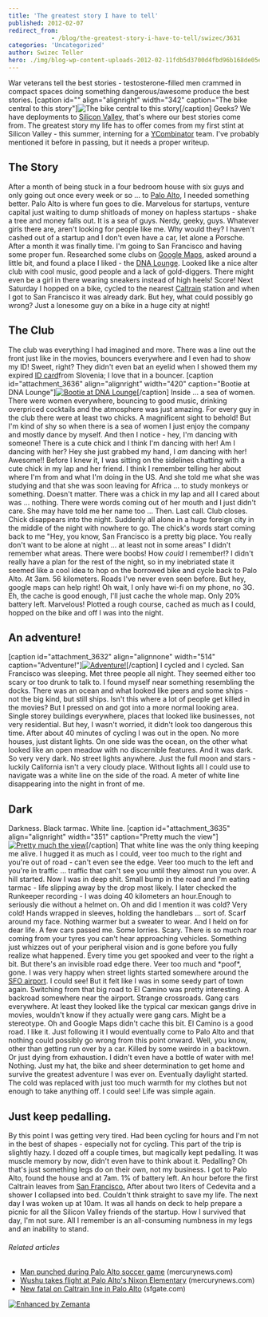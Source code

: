 ```yaml
---
title: 'The greatest story I have to tell'
published: 2012-02-07
redirect_from: 
            - /blog/the-greatest-story-i-have-to-tell/swizec/3631
categories: 'Uncategorized'
author: Swizec Teller
hero: ./img/blog-wp-content-uploads-2012-02-11fdb5d3700d4fbd96b168de05ed2c21_77.jpg
---
```

War veterans tell the best stories - testosterone-filled men crammed in compact spaces doing something dangerous/awesome produce the best stories. \[caption id="" align="alignright" width="342" caption="The bike central to this story"]![The bike central to this story](./img/blog-wp-content-uploads-2012-02-11fdb5d3700d4fbd96b168de05ed2c21_77.jpg "The bike central to this story")\[/caption] Geeks? We have deployments to [Silicon Valley](<http://maps.google.com/maps?ll=37.37,-122.04&spn=1.0,1.0&q=37.37,-122.04 (Silicon%20Valley)&t=h> "Silicon Valley"), that's where our best stories come from. The greatest story my life has to offer comes from my first stint at Silicon Valley - this summer, interning for a [YCombinator](http://www.ycombinator.com "Y Combinator") team. I've probably mentioned it before in passing, but it needs a proper writeup.

## The Story

After a month of being stuck in a four bedroom house with six guys and only going out once every week or so ... to [Palo Alto](<http://maps.google.com/maps?ll=37.4291666667,-122.138055556&spn=0.1,0.1&q=37.4291666667,-122.138055556 (Palo%20Alto%2C%20California)&t=h> "Palo Alto, California"), I needed something better. Palo Alto is where fun goes to die. Marvelous for startups, venture capital just waiting to dump shitloads of money on hapless startups - shake a tree and money falls out. It is a sea of guys. Nerdy, geeky, guys. Whatever girls there are, aren't looking for people like me. Why would they? I haven't cashed out of a startup and I don't even have a car, let alone a Porsche. After a month it was finally time. I'm going to San Francisco and having some proper fun. Researched some clubs on [Google Maps](http://maps.google.com "Google Maps"), asked around a little bit, and found a place I liked - the [DNA Lounge](<http://maps.google.com/maps?ll=37.7710083333,-122.412694444&spn=0.01,0.01&q=37.7710083333,-122.412694444 (DNA%20Lounge)&t=h> "DNA Lounge"). Looked like a nice alter club with cool music, good people and a lack of gold-diggers. There might even be a girl in there wearing sneakers instead of high heels! Score! Next Saturday I hopped on a bike, cycled to the nearest [Caltrain](http://en.wikipedia.org/wiki/Caltrain "Caltrain") station and when I got to San Francisco it was already dark. But hey, what could possibly go wrong? Just a lonesome guy on a bike in a huge city at night!

## The Club

The club was everything I had imagined and more. There was a line out the front just like in the movies, bouncers everywhere and I even had to show my ID! Sweet, right? They didn't even bat an eyelid when I showed them my expired [ID card](http://en.wikipedia.org/wiki/Identity_document "Identity document")from Slovenia; I love that in a bouncer. \[caption id="attachment_3636" align="alignright" width="420" caption="Bootie at DNA Lounge"][![Bootie at DNA Lounge](http://swizec.com/blog/wp-content/uploads/2012/02/1074032723_aJTtC-M.jpeg "Bootie at DNA Lounge")](./img/blog-wp-content-uploads-2012-02-1074032723_aJTtC-M.jpg)\[/caption] Inside ... a sea of women. There were women everywhere, bouncing to good music, drinking overpriced cocktails and the atmosphere was just amazing. For every guy in the club there were at least two chicks. A magnificent sight to behold! But I'm kind of shy so when there is a sea of women I just enjoy the company and mostly dance by myself. And then I notice - hey, I'm dancing with someone! There is a cute chick and I think I'm dancing with her! Am I dancing with her? Hey she just grabbed my hand, I _am_ dancing with her! Awesome!! Before I knew it, I was sitting on the sidelines chatting with a cute chick in my lap and her friend. I think I remember telling her about where I'm from and what I'm doing in the US. And she told me what she was studying and that she was soon leaving for Africa ... to study monkeys or something. Doesn't matter. There was a chick in my lap and all I cared about was ... nothing. There were words coming out of her mouth and I just didn't care. She may have told me her name too ... Then. Last call. Club closes. Chick disappears into the night. Suddenly all alone in a huge foreign city in the middle of the night with nowhere to go. The chick's words start coming back to me "Hey, you know, San Francisco is a pretty big place. You really don't want to be alone at night ... at least not in some areas" I didn't remember what areas. There were boobs! How _could_ I remember!? I didn't really have a plan for the rest of the night, so in my inebriated state it seemed like a cool idea to hop on the borrowed bike and cycle back to Palo Alto. At 3am. 56 kilometers. Roads I've never even seen before. But hey, google maps can help right! Oh wait, I only have wi-fi on my phone, no 3G. Eh, the cache is good enough, I'll just cache the whole map. Only 20% battery left. Marvelous! Plotted a rough course, cached as much as I could, hopped on the bike and off I was into the night.

## An adventure!

\[caption id="attachment_3632" align="alignnone" width="514" caption="Adventure!"][![Adventure!](http://swizec.com/blog/wp-content/uploads/2012/02/Screen-Shot-2012-02-07-at-4.47.27-PM.png "Adventure!")](./img/blog-wp-content-uploads-2012-02-Screen-Shot-2012-02-07-at-4.47.27-PM.png)\[/caption] I cycled and I cycled. San Francisco was sleeping. Met three people all night. They seemed either too scary or too drunk to talk to. I found myself near something resembling the docks. There was an ocean and what looked like peers and some ships - not the big kind, but still ships. Isn't this where a lot of people get killed in the movies? But I pressed on and got into a more normal looking area. Single storey buildings everywhere, places that looked like businesses, not very residential. But hey, I wasn't worried, it didn't look too dangerous this time. After about 40 minutes of cycling I was out in the open. No more houses, just distant lights. On one side was the ocean, on the other what looked like an open meadow with no discernible features. And it was dark. So very very dark. No street lights anywhere. Just the full moon and stars - luckily California isn't a very cloudy place. Without lights all I could use to navigate was a white line on the side of the road. A meter of white line disappearing into the night in front of me.

## Dark

Darkness. Black tarmac. White line. \[caption id="attachment_3635" align="alignright" width="351" caption="Pretty much the view"][![Pretty much the view](http://swizec.com/blog/wp-content/uploads/2012/02/IMGP2951_thumb1.jpeg "Pretty much the view")](./img/blog-wp-content-uploads-2012-02-IMGP2951_thumb1.jpg)\[/caption] That white line was the only thing keeping me alive. I hugged it as much as I could, veer too much to the right and you're out of road - can't even see the edge. Veer too much to the left and you're in traffic ... traffic that can't see you until they almost run you over. A hill started. Now I was in deep shit. Small bump in the road and I'm eating tarmac - life slipping away by the drop most likely. I later checked the Runkeeper recording - I was doing 40 kilometers an hour.Enough to seriously die without a helmet on. Oh and did I mention it was cold? Very cold! Hands wrapped in sleeves, holding the handlebars ... sort of. Scarf around my face. Nothing warmer but a sweater to wear. And I held on for dear life. A few cars passed me. Some lorries. Scary. There is so much roar coming from your tyres you can't hear approaching vehicles. Something just whizzes out of your peripheral vision and is gone before you fully realize what happened. Every time you get spooked and veer to the right a bit. But there's an invisible road edge there. Veer too much and \*poof\*, gone. I was very happy when street lights started somewhere around the [SFO airport](<http://maps.google.com/maps?ll=37.6188888889,-122.375&spn=0.03,0.03&q=37.6188888889,-122.375 (San%20Francisco%20International%20Airport)&t=h> "San Francisco International Airport"). I could see! But it felt like I was in some seedy part of town again. Switching from that big road to El Camino was pretty interesting. A backroad somewhere near the airport. Strange crossroads. Gang cars everywhere. At least they looked like the typical car mexican gangs drive in movies, wouldn't know if they actually were gang cars. Might be a stereotype. Oh and Google Maps didn't cache this bit. El Camino is a good road. I like it. Just following it I would eventually come to Palo Alto and that nothing could possibly go wrong from this point onward. Well, you know, other than getting run over by a car. Killed by some weirdo in a backtown. Or just dying from exhaustion. I didn't even have a bottle of water with me! Nothing. Just my hat, the bike and sheer determination to get home and survive the greatest adventure I was ever on. Eventually daylight started. The cold was replaced with just too much warmth for my clothes but not enough to take anything off. I could see! Life was simple again.

## Just keep pedalling.

By this point I was getting very tired. Had been cycling for hours and I'm not in the best of shapes - especially not for cycling. This part of the trip is slightly hazy. I dozed off a couple times, but magically kept pedalling. It was muscle memory by now, didn't even have to think about it. Pedalling? Oh that's just something legs do on their own, not my business. I got to Palo Alto, found the house and at 7am. 1% of battery left. An hour before the first Caltrain leaves from [San Francisco.](<http://maps.google.com/maps?ll=37.7793,-122.4192&spn=0.1,0.1&q=37.7793,-122.4192 (San%20Francisco)&t=h> "San Francisco") After about two liters of Cedevita and a shower I collapsed into bed. Couldn't think straight to save my life. The next day I was woken up at 10am. It was all hands on deck to help prepare a picnic for all the Silicon Valley friends of the startup. How I survived that day, I'm not sure. All I remember is an all-consuming numbness in my legs and an inability to stand.

###### Related articles

- [Man punched during Palo Alto soccer game](http://www.mercurynews.com/breaking-news/ci_19906706) (mercurynews.com)
- [Wushu takes flight at Palo Alto's Nixon Elementary](http://www.mercurynews.com/peninsula/ci_19741327) (mercurynews.com)
- [New fatal on Caltrain line in Palo Alto](http://www.sfgate.com/cgi-bin/article.cgi?f=/c/a/2011/11/26/BA2L1M4JH5.DTL) (sfgate.com)

[![Enhanced by Zemanta](http://img.zemanta.com/zemified_e.png?x-id=f5c50df4-886a-4fc9-a03d-118a1963b574)](http://www.zemanta.com/ "Enhanced by Zemanta")